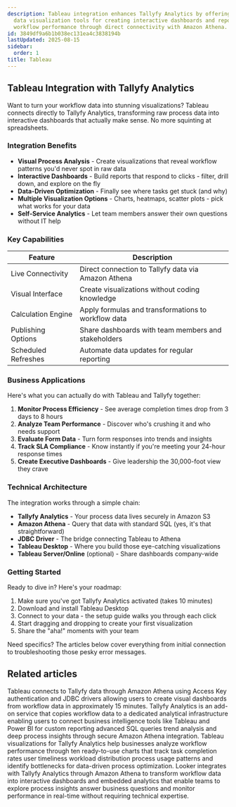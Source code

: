 ```yaml
---
description: Tableau integration enhances Tallyfy Analytics by offering extensive
  data visualization tools for creating interactive dashboards and reports to analyze
  workflow performance through direct connectivity with Amazon Athena.
id: 3849df9a6b1b038ec131ea4c3838194b
lastUpdated: 2025-08-15
sidebar:
  order: 1
title: Tableau
---
```


## Tableau Integration with Tallyfy Analytics

Want to turn your workflow data into stunning visualizations? Tableau connects directly to Tallyfy Analytics, transforming raw process data into interactive dashboards that actually make sense. No more squinting at spreadsheets.

### Integration Benefits

- **Visual Process Analysis** - Create visualizations that reveal workflow patterns you'd never spot in raw data
- **Interactive Dashboards** - Build reports that respond to clicks - filter, drill down, and explore on the fly
- **Data-Driven Optimization** - Finally see where tasks get stuck (and why)
- **Multiple Visualization Options** - Charts, heatmaps, scatter plots - pick what works for your data
- **Self-Service Analytics** - Let team members answer their own questions without IT help

### Key Capabilities

| Feature | Description |
|---------|-------------|
| Live Connectivity | Direct connection to Tallyfy data via Amazon Athena |
| Visual Interface | Create visualizations without coding knowledge |
| Calculation Engine | Apply formulas and transformations to workflow data |
| Publishing Options | Share dashboards with team members and stakeholders |
| Scheduled Refreshes | Automate data updates for regular reporting |

### Business Applications

Here's what you can actually do with Tableau and Tallyfy together:

1. **Monitor Process Efficiency** - See average completion times drop from 3 days to 8 hours
2. **Analyze Team Performance** - Discover who's crushing it and who needs support
3. **Evaluate Form Data** - Turn form responses into trends and insights
4. **Track SLA Compliance** - Know instantly if you're meeting your 24-hour response times
5. **Create Executive Dashboards** - Give leadership the 30,000-foot view they crave

### Technical Architecture

The integration works through a simple chain:

- **Tallyfy Analytics** - Your process data lives securely in Amazon S3
- **Amazon Athena** - Query that data with standard SQL (yes, it's that straightforward)
- **JDBC Driver** - The bridge connecting Tableau to Athena
- **Tableau Desktop** - Where you build those eye-catching visualizations
- **Tableau Server/Online** (optional) - Share dashboards company-wide

### Getting Started

Ready to dive in? Here's your roadmap:

1. Make sure you've got Tallyfy Analytics activated (takes 10 minutes)
2. Download and install Tableau Desktop
3. Connect to your data - the setup guide walks you through each click
4. Start dragging and dropping to create your first visualization
5. Share the "aha!" moments with your team

Need specifics? The articles below cover everything from initial connection to troubleshooting those pesky error messages.


<PageTree />


## Related articles
<CardGrid>
<LinkTitleCard header="<b>Tableau > Connecting Tableau to analytics data</b>" href="/products/pro/integrations/analytics/tableau/how-can-i-connect-tableau-to-my-tallyfy-data/" > Tableau connects to Tallyfy data through Amazon Athena using Access Key authentication and JDBC drivers allowing users to create visual dashboards from workflow data in approximately 15 minutes. </LinkTitleCard>
<LinkTitleCard header="<b>Integrations > Tallyfy Analytics</b>" href="/products/pro/integrations/analytics/" > Tallyfy Analytics is an add-on service that copies workflow data to a dedicated analytical infrastructure enabling users to connect business intelligence tools like Tableau and Power BI for custom reporting advanced SQL queries trend analysis and deep process insights through secure Amazon Athena integration. </LinkTitleCard>
<LinkTitleCard header="<b>Tableau > Sample Tableau visualizations</b>" href="/products/pro/integrations/analytics/tableau/sample-tableau-visualizations/" > Tableau visualizations for Tallyfy Analytics help businesses analyze workflow performance through ten ready-to-use charts that track task completion rates user timeliness workload distribution process usage patterns and identify bottlenecks for data-driven process optimization. </LinkTitleCard>
<LinkTitleCard header="<b>Analytics > Looker</b>" href="/products/pro/integrations/analytics/looker/" > Looker integrates with Tallyfy Analytics through Amazon Athena to transform workflow data into interactive dashboards and embedded analytics that enable teams to explore process insights answer business questions and monitor performance in real-time without requiring technical expertise. </LinkTitleCard>
</CardGrid>